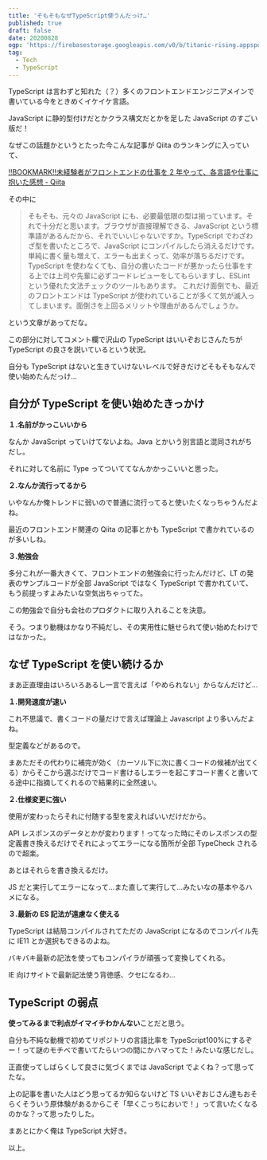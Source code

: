 ```yaml
---
title: 'そもそもなぜTypeScript使うんだっけ…'
published: true
draft: false
date: 20200828
ogp: 'https://firebasestorage.googleapis.com/v0/b/titanic-rising.appspot.com/o/ts.jpeg?alt=media&token=39cc18e7-402a-421b-a4ca-f283f9afbe50'
tag:
  - Tech
  - TypeScript
---
```


TypeScript は言わずと知れた（？）多くのフロントエンドエンジニアメインで書いている今をときめくイケイケ言語。

JavaScript に静的型付けだとかクラス構文だとかを足した JavaScript のすごい版だ！

なぜこの話題かというとたった今こんな記事が Qiita のランキングに入っていて、

[!!BOOKMARK!!未経験者がフロントエンドの仕事を 2 年やって、各言語や仕事に抱いた感想 - Qiita](https://qiita.com/hg0/items/fcdaf5ffe193c5d281ef)

その中に

> そもそも、元々の JavaScript にも、必要最低限の型は揃っています。それで十分だと思います。ブラウザが直接理解できる、JavaScript という標準語があるんだから、それでいいじゃないですか。TypeScript でわざわざ型を書いたところで、JavaScript にコンパイルしたら消えるだけです。単純に書く量も増えて、エラーも出まくって、効率が落ちるだけです。TypeScript を使わなくても、自分の書いたコードが悪かったら仕事をする上では上司や先輩に必ずコードレビューをしてもらいますし、ESLint という優れた文法チェックのツールもあります。
> これだけ面倒でも、最近のフロントエンドは TypeScript が使われていることが多くて気が滅入ってしまいます。面倒さを上回るメリットや理由があるんでしょうか。

という文章があってだな。

この部分に対してコメント欄で沢山の TypeScript はいいぞおじさんたちが TypeScript の良さを説いているという状況。

自分も TypeScript はないと生きていけないレベルで好きだけどそもそもなんで使い始めたんだっけ…

## 自分が TypeScript を使い始めたきっかけ

**１.名前がかっこいいから**

なんか JavaScript っていけてないよね。Java とかいう別言語と混同されがちだし。

それに対して名前に Type ってついててなんかかっこいいと思った。

**２.なんか流行ってるから**

いやなんか俺トレンドに弱いので普通に流行ってると使いたくなっちゃうんだよね。

最近のフロントエンド関連の Qiita の記事とかも TypeScript で書かれているのが多いしね。

**３.勉強会**

多分これが一番大きくて、フロントエンドの勉強会に行ったんだけど、LT の発表のサンプルコードが全部 JavaScript ではなく TypeScript で書かれていて、もう前提っすよみたいな空気出ちゃってた。

この勉強会で自分も会社のプロダクトに取り入れることを決意。

そう。つまり動機はかなり不純だし、その実用性に魅せられて使い始めたわけではなかった。

## なぜ TypeScript を使い続けるか

まあ正直理由はいろいろあるし一言で言えば「やめられない」からなんだけど…

**１.開発速度が速い**

これ不思議で、書くコードの量だけで言えば理論上 Javascript より多いんだよね。

型定義などがあるので。

まあただその代わりに補完が効く（カーソル下に次に書くコードの候補が出てくる）からそこから選ぶだけでコード書けるしエラーを起こすコード書くと書いてる途中に指摘してくれるので結果的に全然速い。

**２.仕様変更に強い**

使用が変わったらそれに付随する型を変えればいいだけだから。

API レスポンスのデータとかが変わります！ってなった時にそのレスポンスの型定義書き換えるだけでそれによってエラーになる箇所が全部 TypeCheck されるので超楽。

あとはそれらを書き換えるだけ。

JS だと実行してエラーになって…また直して実行して…みたいなの基本やるハメになる。

**３.最新の ES 記法が遠慮なく使える**

TypeScript は結局コンパイルされてただの JavaScript になるのでコンパイル先に IE11 とか選択もできるのよね。

バキバキ最新の記法を使ってもコンパイラが頑張って変換してくれる。

IE 向けサイトで最新記法使う背徳感、クセになるわ…

## TypeScript の弱点

**使ってみるまで利点がイマイチわかんない**ことだと思う。

自分も不純な動機で初めてリポジトリの言語比率を TypeScript100%にするぞー！って謎のモチベで書いてたらいつの間にかハマってた！みたいな感じだし。

正直使ってしばらくして良さに気づくまでは JavaScript でよくね？って思ってたな。

上の記事を書いた人はどう思ってるか知らないけど TS いいぞおじさん達もおそらくそういう原体験があるからこそ「早くこっちにおいで！」って言いたくなるのかな？って思ったりした。

まあとにかく俺は TypeScript 大好き。

以上。
